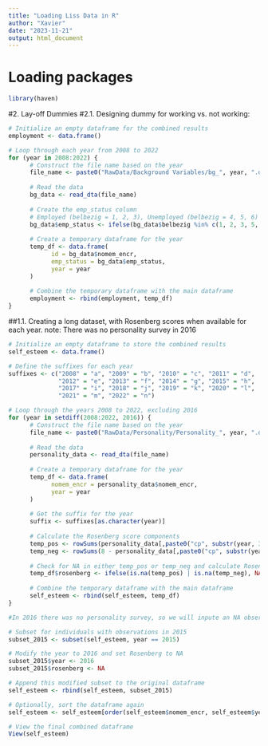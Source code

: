 ```yaml
---
title: "Loading Liss Data in R"
author: "Xavier"
date: "2023-11-21"
output: html_document
---
```


# Loading packages
```r
library(haven)
```

#2. Lay-off Dummies
#2.1. Designing dummy for working vs. not working: 

```r
# Initialize an empty dataframe for the combined results
employment <- data.frame()

# Loop through each year from 2008 to 2022
for (year in 2008:2022) {
      # Construct the file name based on the year
      file_name <- paste0("RawData/Background Variables/bg_", year, ".dta")
      
      # Read the data
      bg_data <- read_dta(file_name)
      
      # Create the emp_status column
      # Employed (belbezig = 1, 2, 3), Unemployed (belbezig = 4, 5, 6)
      bg_data$emp_status <- ifelse(bg_data$belbezig %in% c(1, 2, 3, 5, 7), 1,   ifelse(bg_data$belbezig %in% c(4, 6), 0, NA))
      
      # Create a temporary dataframe for the year
      temp_df <- data.frame(
            id = bg_data$nomem_encr,
            emp_status = bg_data$emp_status,
            year = year
      )
      
      # Combine the temporary dataframe with the main dataframe
      employment <- rbind(employment, temp_df)
}
```



##1.1. Creating a long dataset, with Rosenberg scores when available for each year. 
note: There was no personality survey in 2016

```r

# Initialize an empty dataframe to store the combined results
self_esteem <- data.frame()

# Define the suffixes for each year
suffixes <- c("2008" = "a", "2009" = "b", "2010" = "c", "2011" = "d", 
              "2012" = "e", "2013" = "f", "2014" = "g", "2015" = "h", 
              "2017" = "i", "2018" = "j", "2019" = "k", "2020" = "l", 
              "2021" = "m", "2022" = "n")

# Loop through the years 2008 to 2022, excluding 2016
for (year in setdiff(2008:2022, 2016)) {
      # Construct the file name based on the year
      file_name <- paste0("RawData/Personality/Personality_", year, ".dta")
      
      # Read the data
      personality_data <- read_dta(file_name)
      
      # Create a temporary dataframe for the year
      temp_df <- data.frame(
            nomem_encr = personality_data$nomem_encr,
            year = year
      )
      
      # Get the suffix for the year
      suffix <- suffixes[as.character(year)]
      
      # Calculate the Rosenberg score components
      temp_pos <- rowSums(personality_data[,paste0("cp", substr(year, 3, 4), suffix, c("070", "071", "073", "075", "076"))], na.rm = FALSE)
      temp_neg <- rowSums(8 - personality_data[,paste0("cp", substr(year, 3, 4), suffix, c("072", "074", "077", "078", "079"))], na.rm = FALSE)
      
      # Check for NA in either temp_pos or temp_neg and calculate Rosenberg score
      temp_df$rosenberg <- ifelse(is.na(temp_pos) | is.na(temp_neg), NA, temp_pos + temp_neg)
      
      # Combine the temporary dataframe with the main dataframe
      self_esteem <- rbind(self_esteem, temp_df)
}

#In 2016 there was no personality survey, so we will inpute an NA observation for the relevant ID's 

# Subset for individuals with observations in 2015
subset_2015 <- subset(self_esteem, year == 2015)

# Modify the year to 2016 and set Rosenberg to NA
subset_2015$year <- 2016
subset_2015$rosenberg <- NA

# Append this modified subset to the original dataframe
self_esteem <- rbind(self_esteem, subset_2015)

# Optionally, sort the dataframe again
self_esteem <- self_esteem[order(self_esteem$nomem_encr, self_esteem$year), ]

# View the final combined dataframe
View(self_esteem)
```





